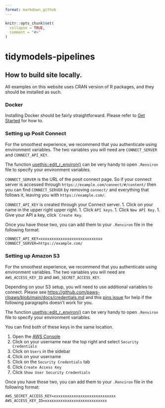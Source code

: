 ```yaml
---
format: markdown_github
---
```


<!-- README.md is generated from README.Rmd. Please edit that file -->

```r
knitr::opts_chunk$set(
  collapse = TRUE,
  comment = "#>"
)
```

# tidymodels-pipelines

<!-- badges: start -->
<!-- badges: end -->

## How to build site locally.

All examples on this website uses CRAN version of R packages, and they should be installed as such.

### Docker

Installing Docker should be fairly straightforward. Please refer to [Get Started](https://www.docker.com/get-started/) for how to.

### Setting up Posit Connect

For the smoothest experience, we recommend that you authenticate using environment variables. The two variables you will need are `CONNECT_SERVER` and `CONNECT_API_KEY`.

::: {.callout-tip}
The function [usethis::edit_r_environ()](https://usethis.r-lib.org/reference/edit.html) can be very handy to open `.Renviron` file to specify your environment variables.
:::

`CONNECT_SERVER` is the URL of the posit connect page. So if your connect server is accessed through `https://example.com/connect/#/content/` then you can find `CONNECT_SERVER` by removing `connect/` and everything that follows it, leaving you with `https://example.com/`.

`CONNECT_API_KEY` is created through your Connect server. 
1. Click on your name in the upper right upper right.
1. Click `API keys`.
1. Click `New API Key`.
1. Give your API a key, click ``Create Key`.

Once you have those two, you can add them to your `.Renviron` file in the following format:

```markdown
CONNECT_API_KEY=xxxxxxxxxxxxxxxxxxxxxxxxxxxx
CONNECT_SERVER=https://example.com/
```

### Setting up Amazon S3

For the smoothest experience, we recommend that you authenticate using environment variables. The two variables you will need are `AWS_ACCESS_KEY_ID` and `AWS_SECRET_ACCESS_KEY`.

::: {.callout-warning}
Depending on your S3 setup, you will need to use additional variables to connect. Please see <https://github.com/paws-r/paws/blob/main/docs/credentials.md> and this [pins issue](https://github.com/rstudio/pins-r/issues/608) for help if the following paragraphs doesn't work for you.
:::

::: {.callout-tip}
The function [usethis::edit_r_environ()](https://usethis.r-lib.org/reference/edit.html) can be very handy to open `.Renviron` file to specify your environment variables.
:::

You can find both of these keys in the same location. 

1. Open the [AWS Console](https://console.aws.amazon.com/)
1. Click on your username near the top right and select `Security Credentials`
1. Click on `Users` in the sidebar
1. Click on your username
1. Click on the `Security Credentials` tab
1. Click `Create Access Key`
1. Click `Show User Security Credentials`

Once you have those two, you can add them to your `.Renviron` file in the following format:

```markdown
AWS_SECRET_ACCESS_KEY=xxxxxxxxxxxxxxxxxxxxxxxxxxxx
AWS_ACCESS_KEY_ID=xxxxxxxxxxxxxxxxxxxxxxxxxxxx
```
